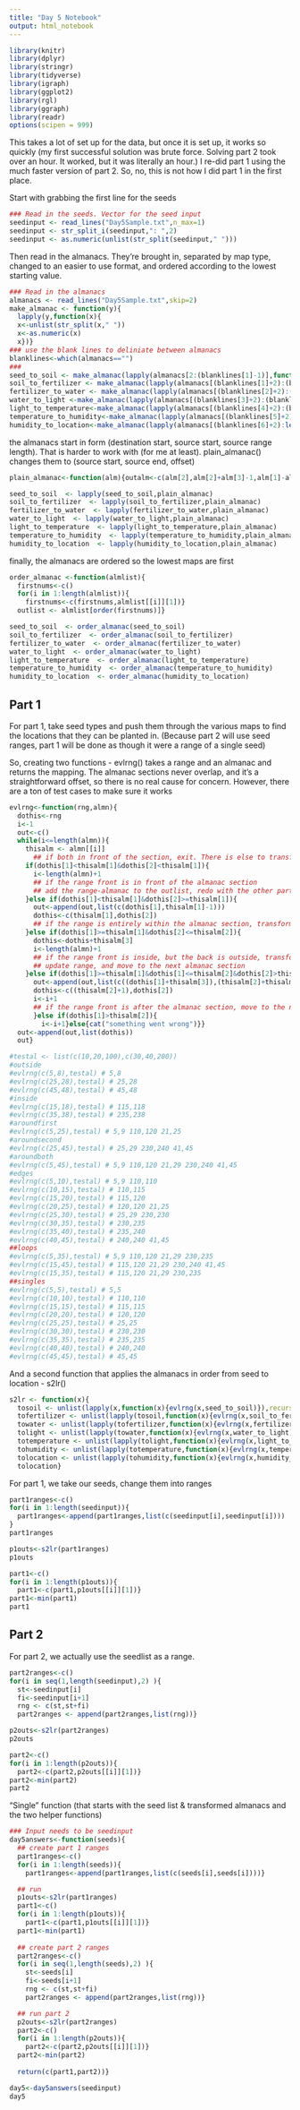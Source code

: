 ```yaml
---
title: "Day 5 Notebook"
output: html_notebook
---
```

```r
library(knitr)
library(dplyr)
library(stringr)
library(tidyverse)
library(igraph)
library(ggplot2)
library(rgl)
library(ggraph)
library(readr)
options(scipen = 999)
```

This takes a lot of set up for the data, but once it is set up, it works so quickly (my first successful solution was brute force.  Solving part 2 took over an hour.  It worked, but it was literally an hour.) I re-did part 1 using the much faster version of part 2.  So, no, this is not how I did part 1 in the first place.

Start with grabbing the first line for the seeds

```r
### Read in the seeds. Vector for the seed input
seedinput <- read_lines("Day5Sample.txt",n_max=1)
seedinput <- str_split_i(seedinput,": ",2)
seedinput <- as.numeric(unlist(str_split(seedinput," ")))
```


Then read in the almanacs.  They're brought in, separated by map type, changed to an easier to use format, and ordered according to the lowest starting value.

```r
### Read in the almanacs
almanacs <- read_lines("Day5Sample.txt",skip=2)
make_almanac <- function(y){
  lapply(y,function(x){
  x<-unlist(str_split(x," "))
  x<-as.numeric(x)
  x})}
### use the blank lines to deliniate between almanacs
blanklines<-which(almanacs=="")
### 
seed_to_soil <- make_almanac(lapply(almanacs[2:(blanklines[1]-1)],function(x){x}))
soil_to_fertilizer <- make_almanac(lapply(almanacs[(blanklines[1]+2):(blanklines[2]-1)],function(x){x}))
fertilizer_to_water <- make_almanac(lapply(almanacs[(blanklines[2]+2):(blanklines[3]-1)],function(x){x}))
water_to_light <-make_almanac(lapply(almanacs[(blanklines[3]+2):(blanklines[4]-1)],function(x){x}))
light_to_temperature<-make_almanac(lapply(almanacs[(blanklines[4]+2):(blanklines[5]-1)],function(x){x}))
temperature_to_humidity<-make_almanac(lapply(almanacs[(blanklines[5]+2):(blanklines[6]-1)],function(x){x}))
humidity_to_location<-make_almanac(lapply(almanacs[(blanklines[6]+2):length(almanacs)],function(x){x}))
```

the almanacs start in form (destination start, source start, source range length).  That is harder to work with (for me at least). plain_almanac() changes them to (source start, source end, offset)

```r
plain_almanac<-function(alm){outalm<-c(alm[2],alm[2]+alm[3]-1,alm[1]-alm[2])}

seed_to_soil  <- lapply(seed_to_soil,plain_almanac)
soil_to_fertilizer  <- lapply(soil_to_fertilizer,plain_almanac)
fertilizer_to_water  <- lapply(fertilizer_to_water,plain_almanac)
water_to_light  <- lapply(water_to_light,plain_almanac)
light_to_temperature  <- lapply(light_to_temperature,plain_almanac)
temperature_to_humidity  <- lapply(temperature_to_humidity,plain_almanac)
humidity_to_location  <- lapply(humidity_to_location,plain_almanac)
```

finally, the almanacs are ordered so the lowest maps are first

```r
order_almanac <-function(almlist){
  firstnums<-c()
  for(i in 1:length(almlist)){
    firstnums<-c(firstnums,almlist[[i]][1])}
  outlist <- almlist[order(firstnums)]}

seed_to_soil  <- order_almanac(seed_to_soil)
soil_to_fertilizer  <- order_almanac(soil_to_fertilizer)
fertilizer_to_water  <- order_almanac(fertilizer_to_water)
water_to_light  <- order_almanac(water_to_light)
light_to_temperature  <- order_almanac(light_to_temperature)
temperature_to_humidity  <- order_almanac(temperature_to_humidity)
humidity_to_location  <- order_almanac(humidity_to_location)
```

## Part 1

For part 1, take seed types and push them through the various maps to find the locations that they can be planted in. (Because part 2 will use seed ranges, part 1 will be done as though it were a range of a single seed)

So, creating two functions - evlrng() takes a range and an almanac and returns the mapping. The almanac sections never overlap, and it's a straightforward offset, so there is no real cause for concern.  However, there are a ton of test cases to make sure it works

```r
evlrng<-function(rng,almn){
  dothis<-rng
  i<-1
  out<-c()
  while(i<=length(almn)){
    thisalm <- almn[[i]]
      ## if both in front of the section, exit. There is else to transform
    if(dothis[1]<thisalm[1]&dothis[2]<thisalm[1]){
      i<-length(almn)+1
      ## if the range front is in front of the almanac section
      ## add the range-almanac to the outlist, redo with the other part of the range and the same almanac section 
    }else if(dothis[1]<thisalm[1]&dothis[2]>=thisalm[1]){
      out<-append(out,list(c(dothis[1],thisalm[1]-1)))
      dothis<-c(thisalm[1],dothis[2])
      ## if the range is entirely within the almanac section, transform and end the while
    }else if(dothis[1]>=thisalm[1]&dothis[2]<=thisalm[2]){
      dothis<-dothis+thisalm[3]
      i<-length(almn)+1
      ## if the range front is inside, but the back is outside, transform the interior part
      ## update range, and move to the next almanac section
    }else if(dothis[1]>=thisalm[1]&dothis[1]<=thisalm[2]&dothis[2]>thisalm[2]){
      out<-append(out,list(c((dothis[1]+thisalm[3]),(thisalm[2]+thisalm[3]))))
      dothis<-c((thisalm[2]+1),dothis[2])
      i<-i+1
      ## if the range front is after the almanac section, move to the next almanac section
      }else if(dothis[1]>thisalm[2]){
        i<-i+1}else{cat("something went wrong")}}
  out<-append(out,list(dothis))
  out}

#testal <- list(c(10,20,100),c(30,40,200))
#outside
#evlrng(c(5,8),testal) # 5,8
#evlrng(c(25,28),testal) # 25,28
#evlrng(c(45,48),testal) # 45,48
#inside
#evlrng(c(15,18),testal) # 115,118
#evlrng(c(35,38),testal) # 235,238
#aroundfirst
#evlrng(c(5,25),testal) # 5,9 110,120 21,25
#aroundsecond
#evlrng(c(25,45),testal) # 25,29 230,240 41,45
#aroundboth
#evlrng(c(5,45),testal) # 5,9 110,120 21,29 230,240 41,45
#edges
#evlrng(c(5,10),testal) # 5,9 110,110
#evlrng(c(10,15),testal) # 110,115
#evlrng(c(15,20),testal) # 115,120
#evlrng(c(20,25),testal) # 120,120 21,25
#evlrng(c(25,30),testal) # 25,29 230,230
#evlrng(c(30,35),testal) # 230,235
#evlrng(c(35,40),testal) # 235,240 
#evlrng(c(40,45),testal) # 240,240 41,45
##loops
#evlrng(c(5,35),testal) # 5,9 110,120 21,29 230,235
#evlrng(c(15,45),testal) # 115,120 21,29 230,240 41,45
#evlrng(c(15,35),testal) # 115,120 21,29 230,235
##singles
#evlrng(c(5,5),testal) # 5,5
#evlrng(c(10,10),testal) # 110,110
#evlrng(c(15,15),testal) # 115,115
#evlrng(c(20,20),testal) # 120,120
#evlrng(c(25,25),testal) # 25,25
#evlrng(c(30,30),testal) # 230,230
#evlrng(c(35,35),testal) # 235,235
#evlrng(c(40,40),testal) # 240,240
#evlrng(c(45,45),testal) # 45,45

```


And a second function that applies the almanacs in order from seed to location - s2lr()
```r
s2lr <- function(x){
  tosoil <- unlist(lapply(x,function(x){evlrng(x,seed_to_soil)}),recursive=FALSE)
  tofertilizer <- unlist(lapply(tosoil,function(x){evlrng(x,soil_to_fertilizer)}),recursive=FALSE)
  towater <- unlist(lapply(tofertilizer,function(x){evlrng(x,fertilizer_to_water)}),recursive=FALSE)
  tolight <- unlist(lapply(towater,function(x){evlrng(x,water_to_light)}),recursive=FALSE)
  totemperature <- unlist(lapply(tolight,function(x){evlrng(x,light_to_temperature)}),recursive=FALSE)
  tohumidity <- unlist(lapply(totemperature,function(x){evlrng(x,temperature_to_humidity)}),recursive=FALSE)
  tolocation <- unlist(lapply(tohumidity,function(x){evlrng(x,humidity_to_location)}),recursive=FALSE)
  tolocation}
```

For part 1, we take our seeds, change them into ranges
```r
part1ranges<-c()
for(i in 1:length(seedinput)){
  part1ranges<-append(part1ranges,list(c(seedinput[i],seedinput[i])))
}
part1ranges

p1outs<-s2lr(part1ranges)
p1outs

part1<-c()
for(i in 1:length(p1outs)){
  part1<-c(part1,p1outs[[i]][1])}
part1<-min(part1)
part1
```

## Part 2
For part 2, we actually use the seedlist as a range. 

```r
part2ranges<-c()
for(i in seq(1,length(seedinput),2) ){
  st<-seedinput[i]
  fi<-seedinput[i+1]
  rng <- c(st,st+fi)
  part2ranges <- append(part2ranges,list(rng))}

p2outs<-s2lr(part2ranges)
p2outs

part2<-c()
for(i in 1:length(p2outs)){
  part2<-c(part2,p2outs[[i]][1])}
part2<-min(part2)
part2
```


"Single" function (that starts with the seed list & transformed almanacs and the two helper functions)


```r
### Input needs to be seedinput
day5answers<-function(seeds){
  ## create part 1 ranges
  part1ranges<-c()
  for(i in 1:length(seeds)){
    part1ranges<-append(part1ranges,list(c(seeds[i],seeds[i])))}

  ## run
  p1outs<-s2lr(part1ranges)
  part1<-c()
  for(i in 1:length(p1outs)){
    part1<-c(part1,p1outs[[i]][1])}
  part1<-min(part1)
  
  ## create part 2 ranges
  part2ranges<-c()
  for(i in seq(1,length(seeds),2) ){
    st<-seeds[i]
    fi<-seeds[i+1]
    rng <- c(st,st+fi)
    part2ranges <- append(part2ranges,list(rng))}

  ## run part 2  
  p2outs<-s2lr(part2ranges)
  part2<-c()
  for(i in 1:length(p2outs)){
    part2<-c(part2,p2outs[[i]][1])}
  part2<-min(part2)
  
  return(c(part1,part2))}
```

```r
day5<-day5answers(seedinput)
day5
```